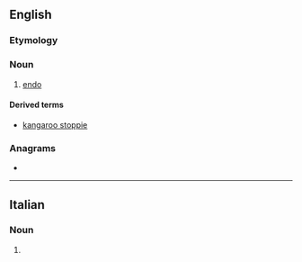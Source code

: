==English==

===Etymology===
{{suffix|en|stop|ie}}

===Noun===
{{en-noun}}

# {{lb|en|cycling}} [[endo]]

====Derived terms====
* [[kangaroo stoppie]]

===Anagrams===
* {{anagrams|en|a=eioppst|pepitos|pot pies|pot-pies|potpies|toppies}}

----

==Italian==

===Noun===
{{head|it|noun form|g=f}}

# {{plural of|it|stoppia}}